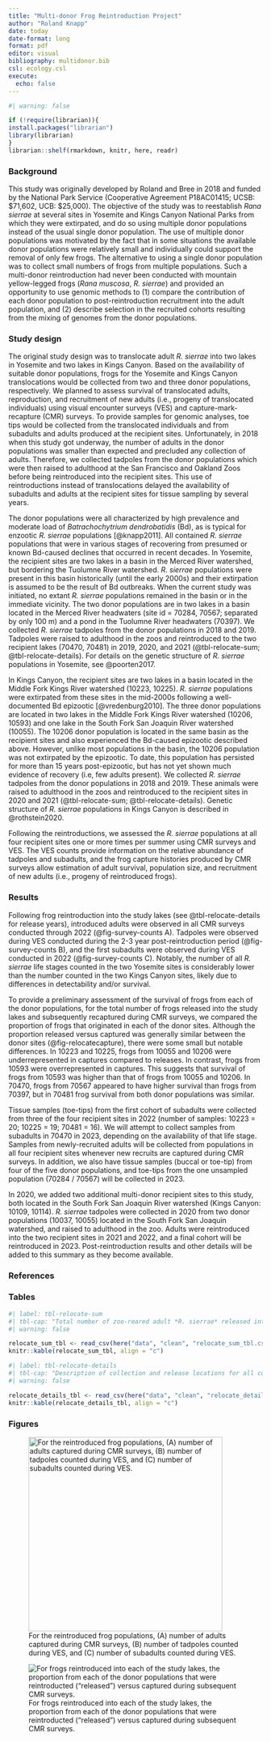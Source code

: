 ```yaml
---
title: "Multi-donor Frog Reintroduction Project"
author: "Roland Knapp"
date: today
date-format: long
format: pdf
editor: visual
bibliography: multidonor.bib
csl: ecology.csl
execute: 
  echo: false
---
```


```r
#| warning: false

if (!require(librarian)){
install.packages("librarian")
library(librarian)
}
librarian::shelf(rmarkdown, knitr, here, readr)
```

### Background

This study was originally developed by Roland and Bree in 2018 and funded by the National Park Service (Cooperative Agreement P18AC01415; UCSB: \$71,602, UCB: \$25,000).
The objective of the study was to reestablish *Rana sierrae* at several sites in Yosemite and Kings Canyon National Parks from which they were extirpated, and do so using multiple donor populations instead of the usual single donor population.
The use of multiple donor populations was motivated by the fact that in some situations the available donor populations were relatively small and individually could support the removal of only few frogs.
The alternative to using a single donor population was to collect small numbers of frogs from multiple populations.
Such a multi-donor reintroduction had never been conducted with mountain yellow-legged frogs (*Rana muscosa*, *R. sierrae*) and provided an opportunity to use genomic methods to (1) compare the contribution of each donor population to post-reintroduction recruitment into the adult population, and (2) describe selection in the recruited cohorts resulting from the mixing of genomes from the donor populations.

### Study design

The original study design was to translocate adult *R. sierrae* into two lakes in Yosemite and two lakes in Kings Canyon.
Based on the availability of suitable donor populations, frogs for the Yosemite and Kings Canyon translocations would be collected from two and three donor populations, respectively.
We planned to assess survival of translocated adults, reproduction, and recruitment of new adults (i.e., progeny of translocated individuals) using visual encounter surveys (VES) and capture-mark-recapture (CMR) surveys.
To provide samples for genomic analyses, toe tips would be collected from the translocated individuals and from subadults and adults produced at the recipient sites.
Unfortunately, in 2018 when this study got underway, the number of adults in the donor populations was smaller than expected and precluded any collection of adults.
Therefore, we collected tadpoles from the donor populations which were then raised to adulthood at the San Francisco and Oakland Zoos before being reintroduced into the recipient sites.
This use of reintroductions instead of translocations delayed the availability of subadults and adults at the recipient sites for tissue sampling by several years.

The donor populations were all characterized by high prevalence and moderate load of *Batrachochytrium dendrobatidis* (Bd), as is typical for enzootic *R. sierrae* populations [@knapp2011].
All contained *R. sierrae* populations that were in various stages of recovering from presumed or known Bd-caused declines that occurred in recent decades.
In Yosemite, the recipient sites are two lakes in a basin in the Merced River watershed, but bordering the Tuolumne River watershed.
*R. sierrae* populations were present in this basin historically (until the early 2000s) and their extirpation is assumed to be the result of Bd outbreaks.
When the current study was initiated, no extant *R. sierrae* populations remained in the basin or in the immediate vicinity.
The two donor populations are in two lakes in a basin located in the Merced River headwaters (site id = 70284, 70567; separated by only 100 m) and a pond in the Tuolumne River headwaters (70397).
We collected *R. sierrae* tadpoles from the donor populations in 2018 and 2019.
Tadpoles were raised to adulthood in the zoos and reintroduced to the two recipient lakes (70470, 70481) in 2019, 2020, and 2021 (@tbl-relocate-sum; @tbl-relocate-details).
For details on the genetic structure of *R. sierrae* populations in Yosemite, see @poorten2017.

In Kings Canyon, the recipient sites are two lakes in a basin located in the Middle Fork Kings River watershed (10223, 10225).
*R. sierrae* populations were extirpated from these sites in the mid-2000s following a well-documented Bd epizootic [@vredenburg2010].
The three donor populations are located in two lakes in the Middle Fork Kings River watershed (10206, 10593) and one lake in the South Fork San Joaquin River watershed (10055).
The 10206 donor population is located in the same basin as the recipient sites and also experienced the Bd-caused epizootic described above.
However, unlike most populations in the basin, the 10206 population was not extirpated by the epizootic.
To date, this population has persisted for more than 15 years post-epizootic, but has not yet shown much evidence of recovery (i.e, few adults present).
We collected *R. sierrae* tadpoles from the donor populations in 2018 and 2019.
These animals were raised to adulthood in the zoos and reintroduced to the recipient sites in 2020 and 2021 (@tbl-relocate-sum; @tbl-relocate-details).
Genetic structure of *R. sierrae* populations in Kings Canyon is described in @rothstein2020.

Following the reintroductions, we assessed the *R. sierrae* populations at all four recipient sites one or more times per summer using CMR surveys and VES.
The VES counts provide information on the relative abundance of tadpoles and subadults, and the frog capture histories produced by CMR surveys allow estimation of adult survival, population size, and recruitment of new adults (i.e., progeny of reintroduced frogs).

### Results

Following frog reintroduction into the study lakes (see @tbl-relocate-details for release years), introduced adults were observed in all CMR surveys conducted through 2022 (@fig-survey-counts A).
Tadpoles were observed during VES conducted during the 2-3 year post-reintroduction period (@fig-survey-counts B), and the first subadults were observed during VES conducted in 2022 (@fig-survey-counts C).
Notably, the number of all *R. sierrae* life stages counted in the two Yosemite sites is considerably lower than the number counted in the two Kings Canyon sites, likely due to differences in detectability and/or survival.

To provide a preliminary assessment of the survival of frogs from each of the donor populations, for the total number of frogs released into the study lakes and subsequently recaptured during CMR surveys, we compared the proportion of frogs that originated in each of the donor sites.
Although the proportion released versus captured was generally similar between the donor sites (@fig-relocatecapture), there were some small but notable differences.
In 10223 and 10225, frogs from 10055 and 10206 were underrepresented in captures compared to releases.
In contrast, frogs from 10593 were overrepresented in captures.
This suggests that survival of frogs from 10593 was higher than that of frogs from 10055 and 10206.
In 70470, frogs from 70567 appeared to have higher survival than frogs from 70397, but in 70481 frog survival from both donor populations was similar.

Tissue samples (toe-tips) from the first cohort of subadults were collected from three of the four recipient sites in 2022 (number of samples: 10223 = 20; 10225 = 19; 70481 = 16).
We will attempt to collect samples from subadults in 70470 in 2023, depending on the availability of that life stage.
Samples from newly-recruited adults will be collected from populations in all four recipient sites whenever new recruits are captured during CMR surveys.
In addition, we also have tissue samples (buccal or toe-tip) from four of the five donor populations, and toe-tips from the one unsampled population (70284 / 70567) will be collected in 2023.

In 2020, we added two additional multi-donor recipient sites to this study, both located in the South Fork San Joaquin River watershed (Kings Canyon: 10109, 10114).
*R. sierrae* tadpoles were collected in 2020 from two donor populations (10037, 10055) located in the South Fork San Joaquin watershed, and raised to adulthood in the zoo.
Adults were reintroduced into the two recipient sites in 2021 and 2022, and a final cohort will be reintroduced in 2023.
Post-reintroduction results and other details will be added to this summary as they become available.

<!--# Consider adding a figure showing Bd loads of frogs in the different donor/recipient populations.  -->

### References

::: {#refs}
:::

### Tables

```r
#| label: tbl-relocate-sum
#| tbl-cap: "Total number of zoo-reared adult *R. sierrae* released into each of the four recipient sites. Note that collect_siteid = 70567 includes frogs collected from the adjacent 70284. The missing information for 10223 will be added when it is obtained from the responsible zoo."
#| warning: false

relocate_sum_tbl <- read_csv(here("data", "clean", "relocate_sum_tbl.csv"))
knitr::kable(relocate_sum_tbl, align = "c")
```

\newpage

```r
#| label: tbl-relocate-details
#| tbl-cap: "Description of collection and release locations for all cohorts of zoo-reared *R. sierrae* reintroduced into each of the four recipient sites. Note that collect_siteid = 70284 and 70567  are immediately adjacent and constitute a single donor population. The missing information for 10223 will be added when it is obtained from the responsible zoo."
#| warning: false

relocate_details_tbl <- read_csv(here("data", "clean", "relocate_details_tbl.csv"))
knitr::kable(relocate_details_tbl, align = "c")
```

\newpage

### Figures

![For the reintroduced frog populations, (A) number of adults captured during CMR surveys, (B) number of tadpoles counted during VES, and (C) number of subadults counted during VES.](out/survey_counts.png){#fig-survey-counts width="4in"}

![For frogs reintroduced into each of the study lakes, the proportion from each of the donor populations that were reintroducted ("released") versus captured during subsequent CMR surveys.](out/stackbar_relocatecapture.png){#fig-relocatecapture}
